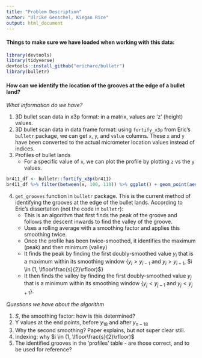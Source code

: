 ```yaml
---
title: "Problem Description"
author: "Ulrike Genschel, Kiegan Rice"
output: html_document
---
```


#### Things to make sure we have loaded when working with this data:  

```r
library(devtools)
library(tidyverse)
devtools::install_github("erichare/bulletr")
library(bulletr)
```

#### How can we identify the location of the grooves at the edge of a bullet land?  
_What information do we have?_  

1. 3D bullet scan data in x3p format: in a matrix, values are 'z' (height) values.  
2. 3D bullet scan data in data frame format: using `fortify_x3p` from Eric's `bulletr` package, we can get `x`, `y`, and `value` columns. These `x` and `y` have been converted to the actual micrometer location values instead of indices.  
3. Profiles of bullet lands   
    + For a specific value of `x`, we can plot the profile by plotting `z` vs the `y` values.  
  

```r
br411_df <- bulletr::fortify_x3p(br411)
br411_df %>% filter(between(x, 100, 110)) %>% ggplot() + geom_point(aes(x = y, y = value), size = .1)
```

4. `get_grooves` function in `bulletr` package. This is the current method of identifying the grooves at the edge of the bullet lands. According to Eric's dissertation (not the code in `bulletr`):  
    + This is an algorithm that first finds the peak of the groove and follows the descent inwards to find the valley of the groove. 
    + Uses a rolling average with a smoothing factor and applies this smoothing twice.  
    + Once the profile has been twice-smoothed, it identifies the maximum (peak) and then minimum (valley)
    + It finds the peak by finding the first doubly-smoothed value $y_i$ that is a maximum within its smoothing window {$y_i > y_{i-1}$ and $y_i > y_{i+1}$, $i \in (1, \lfloor\frac{s}{2}\rfloor)$}
    + It then finds the valley by finding the first doubly-smoothed value $y_j$ that is a minimum within its smoothing window {$y_j < y_{j-1}$ and $y_j  < y_{j+1}$}.
    
    
    
_Questions we have about the algorithm_  

1. $S$, the smoothing factor: how is this determined?  
2. Y values at the end points, before $y_{18}$ and after $y_{n-18}$  
3. Why the second smoothing? Paper explains, but not super clear still.  
4. Indexing: why $i \in (1, \lfloor\frac{s}{2}\rfloor)$  
5. The identified grooves in the 'profiles' table - are those correct, and to be used for reference?  



